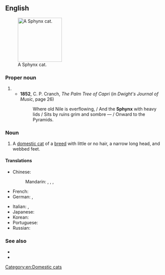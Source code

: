 {{also|sphynx}}
==English==
{{wikipedia|Sphynx (cat)}}
[[File:Shabbat.jpg|thumb|right|140px|A Sphynx cat.]]

===Proper noun===
{{en-proper noun}}

# {{archaic form of|en|Sphinx||Egyptian statue}}
#* '''1852''', C. P. Cranch, ''The Palm Tree of Capri'' (in ''Dwight's Journal of Music'', page 26)
#*: Where old Nile is everflowing, / And the '''Sphynx''' with heavy lids / Sits by ruins grim and sombre — / Onward to the Pyramids.

===Noun===
{{en-noun|es}}

# A [[domestic cat]] of a [[breed]] with little or no hair, a narrow long head, and webbed feet.

====Translations====
{{trans-top|cat}}
* Chinese:
*: Mandarin: {{t|cmn|斯芬克斯貓|sc=Hani}}, {{t|cmn|斯芬克斯猫|tr=sīfēnkèsī māo|sc=Hani}}, {{t|cmn|加拿大無毛貓|sc=Hani}}, {{t|cmn|加拿大无毛猫|tr=Jiānádà wúmáo māo|sc=Hani}}
* French: {{t|fr|Sphynx|m}}
* German: {{t+|de|Sphynx|f}}, {{t+|de|Sphinx|f}}
{{trans-mid}}
* Italian: {{t|it|gatto sphynx|m}}, {{t|it|sphynx|m}}
* Japanese: {{t|ja|スフィンクス|tr=sufinkusu|sc=Jpan}}
* Korean: {{t+|ko|스핑크스|sc=Kore}}
* Portuguese: {{t|pt|Sphynx|m}}
* Russian: {{t+|ru|сфинкс|m}}
{{trans-bottom}}

===See also===
* {{pedia|Sphynx (cat)}}
* {{comcatlite|Sphynx (cat)}}

[[Category:en:Domestic cats]]